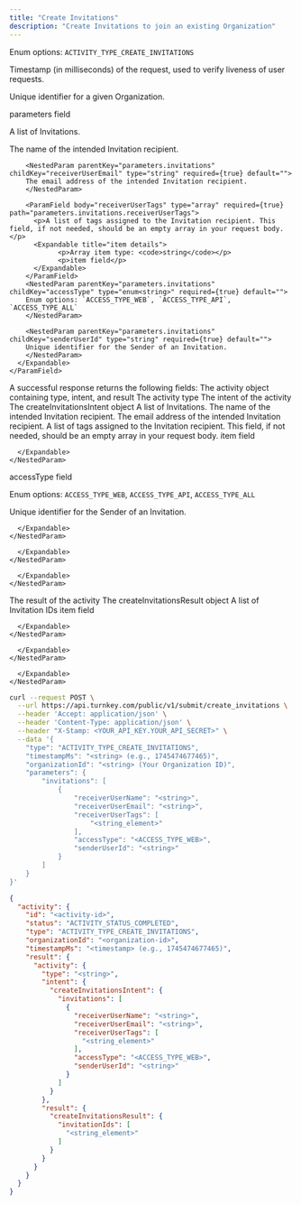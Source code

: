 ```yaml
---
title: "Create Invitations"
description: "Create Invitations to join an existing Organization"
---
```



<EndpointPath type="submit" path="create_invitations" />

<Authorizations />

<H3Bordered text="Body" />

<ParamField body="type" type="enum<string>" required={true}>

Enum options: `ACTIVITY_TYPE_CREATE_INVITATIONS`
</ParamField>

<ParamField body="timestampMs" type="string" required={true}>

Timestamp (in milliseconds) of the request, used to verify liveness of user requests.
</ParamField>

<ParamField body="organizationId" type="string" required={true}>

Unique identifier for a given Organization.
</ParamField>

<ParamField body="parameters" type="object" required={true} path="parameters">
  <p>parameters field</p>
  <Expandable title="details">
    <ParamField body="invitations" type="array" required={true} path="parameters.invitations">
      <p>A list of Invitations.</p>
      <Expandable title="item details">
        <NestedParam parentKey="parameters.invitations" childKey="receiverUserName" type="string" required={true} default="">
        The name of the intended Invitation recipient.
        </NestedParam>
        
        <NestedParam parentKey="parameters.invitations" childKey="receiverUserEmail" type="string" required={true} default="">
        The email address of the intended Invitation recipient.
        </NestedParam>
        
        <ParamField body="receiverUserTags" type="array" required={true} path="parameters.invitations.receiverUserTags">
          <p>A list of tags assigned to the Invitation recipient. This field, if not needed, should be an empty array in your request body.</p>
          <Expandable title="item details">
                <p>Array item type: <code>string</code></p>
                <p>item field</p>
          </Expandable>
        </ParamField>
        <NestedParam parentKey="parameters.invitations" childKey="accessType" type="enum<string>" required={true} default="">
        Enum options: `ACCESS_TYPE_WEB`, `ACCESS_TYPE_API`, `ACCESS_TYPE_ALL`
        </NestedParam>
        
        <NestedParam parentKey="parameters.invitations" childKey="senderUserId" type="string" required={true} default="">
        Unique identifier for the Sender of an Invitation.
        </NestedParam>
      </Expandable>
    </ParamField>
  </Expandable>
</ParamField>

<H3Bordered text="Response" />
A successful response returns the following fields:

<ResponseField name="activity" type="object" required={true}>
  The activity object containing type, intent, and result
  <Expandable title="activity details">
    <NestedParam parentKey="activity" childKey="type" type="string" required={true}>
The activity type
</NestedParam>
<NestedParam parentKey="activity" childKey="intent" type="object" required={true}>
      The intent of the activity
      <Expandable title="intent details">
        <NestedParam parentKey="activity.intent" childKey="createInvitationsIntent" type="object" required={true}>
      The createInvitationsIntent object
      <Expandable title="createInvitationsIntent details">
        <NestedParam parentKey="activity.intent.createInvitationsIntent" childKey="invitations" type="array" required={true}>
      A list of Invitations.
      <Expandable title="invitations details">
        <NestedParam parentKey="activity.intent.createInvitationsIntent.invitations" childKey="receiverUserName" type="string" required={true}>
The name of the intended Invitation recipient.
</NestedParam>
<NestedParam parentKey="activity.intent.createInvitationsIntent.invitations" childKey="receiverUserEmail" type="string" required={true}>
The email address of the intended Invitation recipient.
</NestedParam>
<NestedParam parentKey="activity.intent.createInvitationsIntent.invitations" childKey="receiverUserTags" type="array" required={true}>
      A list of tags assigned to the Invitation recipient. This field, if not needed, should be an empty array in your request body.
      <Expandable title="receiverUserTags details">
        <NestedParam parentKey="activity.intent.createInvitationsIntent.invitations.receiverUserTags" childKey="item" type="string" required={true}>
item field
</NestedParam>

      </Expandable>
    </NestedParam>
<NestedParam parentKey="activity.intent.createInvitationsIntent.invitations" childKey="accessType" type="enum" required={true}>
accessType field
  
Enum options: `ACCESS_TYPE_WEB`, `ACCESS_TYPE_API`, `ACCESS_TYPE_ALL`

</NestedParam>
<NestedParam parentKey="activity.intent.createInvitationsIntent.invitations" childKey="senderUserId" type="string" required={true}>
Unique identifier for the Sender of an Invitation.
</NestedParam>

      </Expandable>
    </NestedParam>

      </Expandable>
    </NestedParam>

      </Expandable>
    </NestedParam>
<NestedParam parentKey="activity" childKey="result" type="object" required={true}>
      The result of the activity
      <Expandable title="result details">
        <NestedParam parentKey="activity.result" childKey="createInvitationsResult" type="object" required={true}>
      The createInvitationsResult object
      <Expandable title="createInvitationsResult details">
        <NestedParam parentKey="activity.result.createInvitationsResult" childKey="invitationIds" type="array" required={true}>
      A list of Invitation IDs
      <Expandable title="invitationIds details">
        <NestedParam parentKey="activity.result.createInvitationsResult.invitationIds" childKey="item" type="string" required={true}>
item field
</NestedParam>

      </Expandable>
    </NestedParam>

      </Expandable>
    </NestedParam>

      </Expandable>
    </NestedParam>

  </Expandable>
</ResponseField>

<RequestExample>

```bash cURL
curl --request POST \
  --url https://api.turnkey.com/public/v1/submit/create_invitations \
  --header 'Accept: application/json' \
  --header 'Content-Type: application/json' \
  --header "X-Stamp: <YOUR_API_KEY.YOUR_API_SECRET>" \
  --data '{
    "type": "ACTIVITY_TYPE_CREATE_INVITATIONS",
    "timestampMs": "<string> (e.g., 1745474677465)",
    "organizationId": "<string> (Your Organization ID)",
    "parameters": {
        "invitations": [
            {
                "receiverUserName": "<string>",
                "receiverUserEmail": "<string>",
                "receiverUserTags": [
                    "<string_element>"
                ],
                "accessType": "<ACCESS_TYPE_WEB>",
                "senderUserId": "<string>"
            }
        ]
    }
}'
```

</RequestExample>

<ResponseExample>

```json 200
{
  "activity": {
    "id": "<activity-id>",
    "status": "ACTIVITY_STATUS_COMPLETED",
    "type": "ACTIVITY_TYPE_CREATE_INVITATIONS",
    "organizationId": "<organization-id>",
    "timestampMs": "<timestamp> (e.g., 1745474677465)",
    "result": {
      "activity": {
        "type": "<string>",
        "intent": {
          "createInvitationsIntent": {
            "invitations": [
              {
                "receiverUserName": "<string>",
                "receiverUserEmail": "<string>",
                "receiverUserTags": [
                  "<string_element>"
                ],
                "accessType": "<ACCESS_TYPE_WEB>",
                "senderUserId": "<string>"
              }
            ]
          }
        },
        "result": {
          "createInvitationsResult": {
            "invitationIds": [
              "<string_element>"
            ]
          }
        }
      }
    }
  }
}
```

</ResponseExample>

